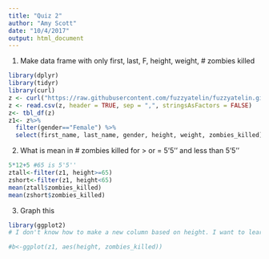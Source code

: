 ```yaml
---
title: "Quiz 2"
author: "Amy Scott"
date: "10/4/2017"
output: html_document
---
```


1.	Make data frame with only first, last, F, height, weight, # zombies killed
```r
library(dplyr) 
library(tidyr)
library(curl)
z <- curl("https://raw.githubusercontent.com/fuzzyatelin/fuzzyatelin.github.io/master/AN597_Fall17/zombies.csv")
z <- read.csv(z, header = TRUE, sep = ",", stringsAsFactors = FALSE)
z<- tbl_df(z)
z1<- z%>%
  filter(gender=="Female") %>%
  select(first_name, last_name, gender, height, weight, zombies_killed)
```

2.	What is mean in # zombies killed for > or = 5’5’’ and less than 5’5’’

```r
5*12+5 #65 is 5'5''
ztall<-filter(z1, height>=65)
zshort<-filter(z1, height<65)
mean(ztall$zombies_killed)
mean(zshort$zombies_killed)
```

3.	Graph this 
```r
library(ggplot2)
# I don't know how to make a new column based on height. I want to learn this. I need it all the time. 

#b<-ggplot(z1, aes(height, zombies_killed))
```
